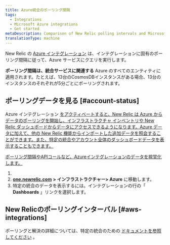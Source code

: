 ```yaml
---
title: Azure統合のポーリング間隔
tags:
  - Integrations
  - Microsoft Azure integrations
  - Get started
metaDescription: Comparison of New Relic polling intervals and Microsoft Azure data intervals for Azure integrations with New Relic.
translationType: machine
---
```


New Relic の [Azure インテグレーション](/docs/infrastructure/microsoft-azure-integrations/getting-started/introduction-azure-monitoring-integrations) は、インテグレーションに固有のポーリング間隔に従って、Azure サービスにクエリを実行します。

**ポーリング間隔は、統合サービスに関連する** Azure のすべてのエンティティに適用されます。たとえば、13台のCosmosDBインスタンスがある場合、13台のインスタンスのそれぞれが5分ごとにポーリングされます。

## ポーリングデータを見る [#account-status]

Azure インテグレーション [をアクティベートすると、New Relic は Azure からデータのポーリングを開始し、インフラストラクチャ インベントリや New Relic ダッシュボードからデータにアクセスできるようになります。Azure データに加えて、他の New Relic 機能からインポートした追加データを照会することができます。また、特定の統合やアカウント全体のダッシュボードデータを表示することもできます。](/docs/infrastructure/microsoft-azure-integrations/getting-started/activate-azure-integrations)

[ポーリング間隔やAPIコールなど、Azureインテグレーションのデータを視覚化します。](/docs/infrastructure/microsoft-azure-integrations/getting-started/activate-azure-integrations)

1. [](/docs/infrastructure/microsoft-azure-integrations/getting-started/activate-azure-integrations)
2. [](/docs/infrastructure/microsoft-azure-integrations/getting-started/activate-azure-integrations)[**one.newrelic.com**](http://one.newrelic.com) **> インフラストラクチャー> Azure** に移動します。
3. 特定の統合のデータを表示するには。インテグレーションの行の「 **Dashboards** 」リンクを選択します。

## New Relicのポーリングインターバル [#aws-integrations]

ポーリングと解決の詳細については、特定の統合のための [ドキュメントを参照してください](/docs/integrations/microsoft-azure-integrations/azure-integrations-list) 。